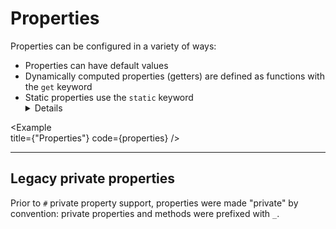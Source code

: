 
# Properties

Properties can be configured in a variety of ways:

- Properties can have default values
- Dynamically computed properties (getters) are defined as functions with the `get` keyword
- Static properties use the `static` keyword <Details condition={IS_TYPESCRIPT}>and private properties are prefixed with `#`</Details>


<Example   
  title={"Properties"}
  code={properties}
/>

---

## Legacy private properties

Prior to `#` private property support, properties were made "private" by convention: private properties and methods were prefixed with `_`.